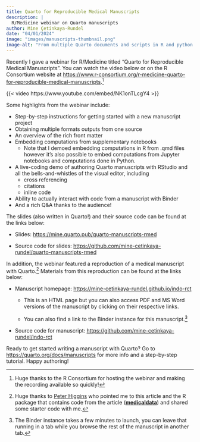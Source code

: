 ```yaml
---
title: Quarto for Reproducible Medical Manuscripts 
description: |
  R/Medicine webinar on Quarto manuscripts
author: Mine Çetinkaya-Rundel
date: "04/01/2024"
image: "images/manuscripts-thumbnail.png"
image-alt: "From multiple Quarto documents and scripts in R and python to PDF or Word output."
---
```


Recently I gave a webinar for R/Medicine titled "Quarto for Reproducible Medical Manuscripts". You can watch the video below or on the R Consortium website at <https://www.r-consortium.org/r-medicine-quarto-for-reproducible-medical-manuscripts>.[^1]

{{< video https://www.youtube.com/embed/NK1onTLcgY4 >}}

Some highlights from the webinar include:

-   Step-by-step instructions for getting started with a new manuscript project
-   Obtaining multiple formats outputs from one source
-   An overview of the rich front matter
-   Embedding computations from supplementary notebooks
    -   Note that I demoed embedding computations in R from .qmd files however it's also possible to embed computations from Jupyter notebooks and computations done in Python.
-   A live-coding demo of authoring Quarto manuscripts with RStudio and all the bells-and-whistles of the visual editor, including
    -   cross referencing
    -   citations
    -   inline code
-   Ability to actually interact with code from a manuscript with Binder
-   And a rich Q&A thanks to the audience!

The slides (also written in Quarto!) and their source code can be found at the links below:

-   Slides: <https://mine.quarto.pub/quarto-manuscripts-rmed>

-   Source code for slides: <https://github.com/mine-cetinkaya-rundel/quarto-manuscripts-rmed>

In addition, the webinar featured a reproduction of a medical manuscript with Quarto.[^2] Materials from this reproduction can be found at the links below:

-   Manuscript homepage: <https://mine-cetinkaya-rundel.github.io/indo-rct>

    -   This is an HTML page but you can also access PDF and MS Word versions of the manuscript by clicking on their respective links.

    -   You can also find a link to the Binder instance for this manuscript.[^3]

-   Source code for manuscript: <https://github.com/mine-cetinkaya-rundel/indo-rct>

Ready to get started writing a manuscript with Quarto? Go to <https://quarto.org/docs/manuscripts> for more info and a step-by-step tutorial. Happy authoring!

[^1]: Huge thanks to the R Consortium for hosting the webinar and making the recording available so quickly!

[^2]: Huge thanks to [Peter Higgins](https://github.com/higgi13425) who pointed me to this article and the R package that contains code from the article ([**medicaldata**](https://higgi13425.github.io/medicaldata/)) and shared some starter code with me.

[^3]: The Binder instance takes a few minutes to launch, you can leave that running in a tab while you browse the rest of the manuscript in another tab.
